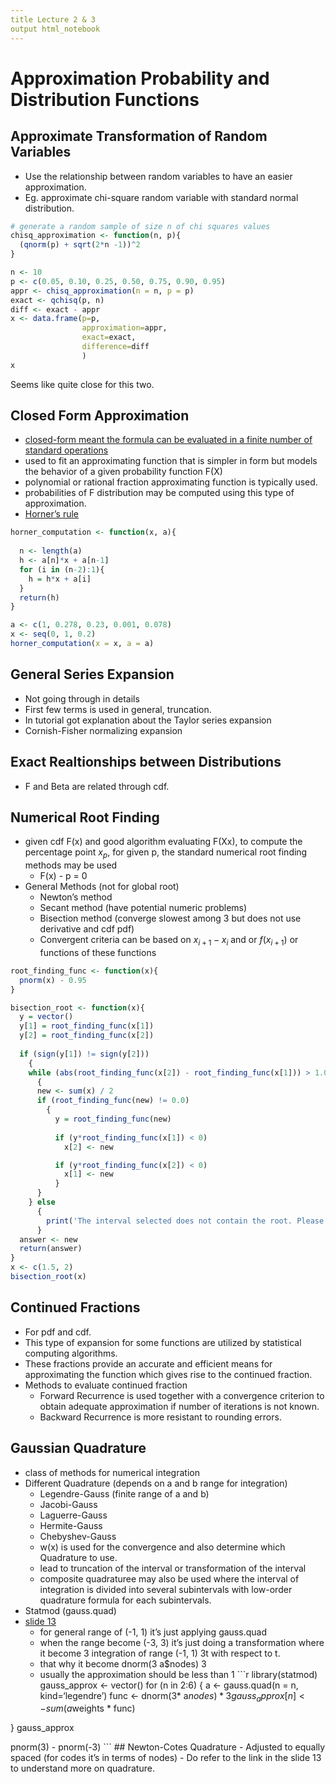 ```yaml
---
title Lecture 2 & 3
output html_notebook
---
```


# Approximation Probability and Distribution Functions
## Approximate Transformation of Random Variables

- Use the relationship between random variables to have an easier approximation.
- Eg. approximate chi-square random variable with standard normal distribution.

```r
# generate a random sample of size n of chi squares values
chisq_approximation <- function(n, p){
  (qnorm(p) + sqrt(2*n -1))^2
}

n <- 10
p <- c(0.05, 0.10, 0.25, 0.50, 0.75, 0.90, 0.95)
appr <- chisq_approximation(n = n, p = p)
exact <- qchisq(p, n)
diff <- exact - appr
x <- data.frame(p=p, 
                approximation=appr,
                exact=exact, 
                difference=diff
                )
x
```

Seems like quite close for this two.

## Closed Form Approximation
- [closed-form meant the formula can be evaluated in a finite number of standard operations](httpsen.wikipedia.orgwikiClosed-form_expression)
- used to fit an approximating function that is simpler in form but models the behavior of a given probability function F(X)
- polynomial or rational fraction approximating function is typically used.
- probabilities of F distribution may be computed using this type of approximation.
- [Horner's rule](httpsen.wikipedia.orgwikiHorner%27s_method)

```r
horner_computation <- function(x, a){
  
  n <- length(a)
  h <- a[n]*x + a[n-1]
  for (i in (n-2):1){
    h = h*x + a[i]
  }
  return(h)
}

a <- c(1, 0.278, 0.23, 0.001, 0.078)
x <- seq(0, 1, 0.2)
horner_computation(x = x, a = a)
```
## General Series Expansion
- Not going through in details
- First few terms is used in general, truncation.
- In tutorial got explanation about the Taylor series expansion
- Cornish-Fisher normalizing expansion

## Exact Realtionships between Distributions
- F and Beta are related through cdf.

## Numerical Root Finding
- given cdf F(x) and good algorithm evaluating F(Xx), to compute the percentage point $x_p$, for given p, the standard numerical root finding methods may be used
  - F(x) - p = 0
- General Methods (not for global root)
  - Newton's method
  - Secant method (have potential numeric problems)
  - Bisection method (converge slowest among 3 but does not use derivative and cdf  pdf)
  - Convergent criteria can be based on $x_{i+1} - x_i$ and  or $f(x_{i+1})$ or functions of these functions
  
```r
root_finding_func <- function(x){
  pnorm(x) - 0.95
}

bisection_root <- function(x){
  y = vector()
  y[1] = root_finding_func(x[1])
  y[2] = root_finding_func(x[2])
  
  if (sign(y[1]) != sign(y[2])) 
    {
    while (abs(root_finding_func(x[2]) - root_finding_func(x[1])) > 1.0e-6)
      {
      new <- sum(x) / 2
      if (root_finding_func(new) != 0.0)
        {
          y = root_finding_func(new)
          
          if (y*root_finding_func(x[1]) < 0) 
            x[2] <- new

          if (y*root_finding_func(x[2]) < 0)
            x[1] <- new
          }
      }
    } else
      {
        print('The interval selected does not contain the root. Please select another interval.')
      }
  answer <- new
  return(answer)
}
x <- c(1.5, 2)
bisection_root(x)
```
## Continued Fractions
- For pdf and cdf.
- This type of expansion for some functions are utilized by statistical computing algorithms.
- These fractions provide an accurate and efficient means for approximating the function which gives rise to the continued fraction.
- Methods to evaluate continued fraction
  - Forward Recurrence is used together with a convergence criterion to obtain adequate  approximation if number of iterations is not known.
  - Backward Recurrence is more resistant to rounding errors.
  
## Gaussian Quadrature
- class of methods for numerical integration
- Different Quadrature (depends on a and b range for integration)
  - Legendre-Gauss (finite range of a and b)
  - Jacobi-Gauss
  - Laguerre-Gauss
  - Hermite-Gauss
  - Chebyshev-Gauss
  - w(x) is used for the convergence and also determine which Quadrature to use.
  - lead to truncation of the interval or transformation of the interval
  - composite quadraturee may also be used where the interval of integration is divided into several subintervals with low-order quadrature formula for each subintervals.
- Statmod (gauss.quad)
- [slide 13](httpsmath.unm.edu~jehanzebfilesteachingfa19math375lecture17.pdf)
  - for general range of (-1, 1) it's just applying gauss.quad
  - when the range become (-3, 3) it's just doing a transformation where it become 3  integration of range (-1, 1) 3t with respect to t.
  - that why it become dnorm(3 a$nodes) 3
  - usually the approximation should be less than 1
```r
library(statmod)
gauss_approx <- vector()
for (n in 2:6)
  {
  a <- gauss.quad(n = n, kind='legendre')
  func <- dnorm(3* a$nodes)* 3
  gauss_approx[n] <- sum(a$weights * func)
  
}
gauss_approx

pnorm(3) - pnorm(-3)
```
## Newton-Cotes Quadrature
- Adjusted to equally spaced (for codes it's in terms of nodes)
- Do refer to the link in the slide 13 to understand more on quadrature.
